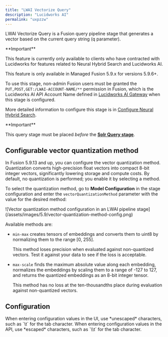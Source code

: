 ```yaml
---
title: "LWAI Vectorize Query"
description: "Lucidworks AI"
permalink: "uxpzzw"
---
```


LWAI Vectorize Query is a Fusion query pipeline stage that generates a vector based on the current query string (q parameter).

<Note>
**Important**

This feature is currently only available to clients who have contracted with Lucidworks for features related to Neural Hybrid Search and Lucidworks AI.
</Note>


<Note>
This feature is only available in Managed Fusion 5.9.x for versions 5.9.6+.
</Note>

To use this stage, non-admin Fusion users must be granted the `PUT,POST,GET:/LWAI-ACCOUNT-NAME/**` permission in Fusion, which is the Lucidworks AI API Account Name defined in [Lucidworks AI Gateway](/lw-platform/ai/41gdb7/lucidworks-ai-gateway) when this stage is configured.

More detailed information to configure this stage is in [Configure Neural Hybrid Search](/how-to/56o1tt/configure-neural-hybrid-search).

<Note>
**Important**

This query stage must be placed *before* the **[Solr Query stage](/managed-fusion/5.9/y1y2ol/solr-query-stage)**.
</Note>



## Configurable vector quantization method

In Fusion 5.9.13 and up, you can configure the vector quantization method.
Quantization converts high-precision float vectors into compact 8-bit integer vectors, significantly lowering storage and compute costs.
By default, no quantization is performed; you enable it by selecting a method.

To select the quantization method, go to **Model Configuration** in the stage configuration and enter the `vectorQuantizationMethod` parameter with the value for the desired method:

<Frame>![Vector quantization method configuration in an LWAI pipeline stage](/assets/images/5.9/vector-quantization-method-config.png)</Frame>

Available methods are:

* `min-max` creates tensors of embeddings and converts them to uint8 by normalizing them to the range [0, 255].

  This method loses precision when evaluated against non-quantized vectors.
  Test it against your data to see if the loss is acceptable.
* `max-scale` finds the maximum absolute value along each embedding, normalizes the embeddings by scaling them to a range of -127 to 127, and returns the quantized embeddings as an 8-bit integer tensor.

  This method has no loss at the ten-thousandths place during evaluation against non-quantized vectors.

## Configuration

<Tip>
When entering configuration values in the UI, use *unescaped* characters, such as `\t` for the tab character. When entering configuration values in the API, use *escaped* characters, such as `\\t` for the tab character.
</Tip>



<SchemaParamFields schema={schema}/>